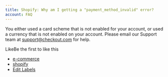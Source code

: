 ```yaml
---
title: Shopify: Why am I getting a "payment_method_invalid" error?
account: FAQ 
---
```

You either used a card scheme that is not enabled for your account, or used a currency that is not enabled on your account. Please email our Support team at [support@checkout.com](mailto:support@checkout.com) for help.

LikeBe the first to like this

*   [e-commerce](/label/FAQ/e-commerce)
*   [shopify](/label/FAQ/shopify)
*   [Edit Labels](# "Edit Labels (Type 'l')")




